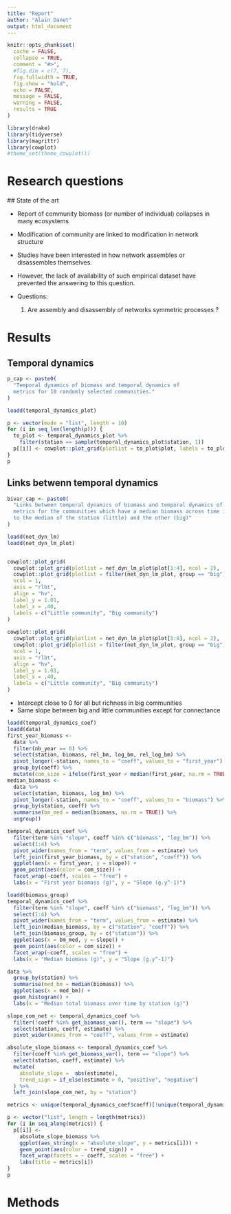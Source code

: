 ```yaml
---
title: "Report"
author: "Alain Danet"
output: html_document
---
```


```r
knitr::opts_chunk$set(
  cache = FALSE,
  collapse = TRUE,
  comment = "#>",
  #fig.dim = c(7, 7),
  fig.fullwidth = TRUE,
  fig.show = "hold",
  echo = FALSE,
  message = FALSE,
  warning = FALSE,
  results = TRUE 
)

library(drake)
library(tidyverse)
library(magrittr)
library(cowplot)
#theme_set(theme_cowplot())
```

# Research questions

## State of the art

- Report of community biomass (or number of individual) collapses in many
  ecosystems
- Modification of community are linked to modification in network structure 
- Studies have been interested in how network assembles or disassembles
  themselves.
- However, the lack of availability of such empirical dataset have prevented the
answering to this question.  
  
- Questions:
  1. Are assembly and disassembly of networks symmetric processes ?


# Results

## Temporal dynamics

```r
p_cap <- paste0(
  "Temporal dynamics of biomass and temporal dynamics of
  metrics for 10 randomly selected communities."
)
```

```r
loadd(temporal_dynamics_plot)

p <- vector(mode = "list", length = 10)
for (i in seq_len(length(p))) {
  to_plot <- temporal_dynamics_plot %>% 
    filter(station == sample(temporal_dynamics_plot$station, 1))
  p[[i]] <- cowplot::plot_grid(plotlist = to_plot$plot, labels = to_plot$station)
} 
p
```

## Links betwenn temporal dynamics

```r
bivar_cap <- paste0(
  "Links between temporal dynamics of biomass and temporal dynamics of
  metrics for the communities which have a median biomass across time inferior
  to the median of the station (little) and the other (big)"
)
```


```r
loadd(net_dyn_lm)
loadd(net_dyn_lm_plot)


cowplot::plot_grid(
  cowplot::plot_grid(plotlist = net_dyn_lm_plot$plot[1:4], ncol = 2),
  cowplot::plot_grid(plotlist = filter(net_dyn_lm_plot, group == "big")$plot[1:4], ncol = 2),
  ncol = 1, 
  axis = "rlbt",
  align = "hv",
  label_y = 1.01,
  label_x = .40,
  labels = c("Little community", "Big community")
)
 
cowplot::plot_grid(
  cowplot::plot_grid(plotlist = net_dyn_lm_plot$plot[5:8], ncol = 2),
  cowplot::plot_grid(plotlist = filter(net_dyn_lm_plot, group == "big")$plot[5:8], ncol = 2),
  ncol = 1, 
  axis = "rlbt",
  align = "hv",
  label_y = 1.01,
  label_x = .40,
  labels = c("Little community", "Big community")
)
```

- Intercept close to 0 for all but richness in big communities 
- Same slope between big and little communities except for connectance 

```r
loadd(temporal_dynamics_coef)
loadd(data)
first_year_biomass <-
  data %>%
  filter(nb_year == 0) %>%
  select(station, biomass, rel_bm, log_bm, rel_log_bm) %>%
  pivot_longer(-station, names_to = "coeff", values_to = "first_year") %>%
  group_by(coeff) %>%
  mutate(com_size = ifelse(first_year < median(first_year, na.rm = TRUE), "little", "big"))
median_biomass <- 
  data %>%
  select(station, biomass, log_bm) %>%
  pivot_longer(-station, names_to = "coeff", values_to = "biomass") %>%
  group_by(station, coeff) %>%
  summarise(bm_med = median(biomass, na.rm = TRUE)) %>%
  ungroup()

temporal_dynamics_coef %>%
  filter(term %in% "slope", coeff %in% c("biomass", "log_bm")) %>%
  select(1:4) %>%
  pivot_wider(names_from = "term", values_from = estimate) %>%
  left_join(first_year_biomass, by = c("station", "coeff")) %>%
  ggplot(aes(x = first_year, y = slope)) +
  geom_point(aes(color = com_size)) +
  facet_wrap(~coeff, scales = "free") +
  labs(x = "First year biomass (g)", y = "Slope (g.y^-1)")

loadd(biomass_group)
temporal_dynamics_coef %>%
  filter(term %in% "slope", coeff %in% c("biomass", "log_bm")) %>%
  select(1:4) %>%
  pivot_wider(names_from = "term", values_from = estimate) %>%
  left_join(median_biomass, by = c("station", "coeff")) %>%
  left_join(biomass_group, by = c("station")) %>%
  ggplot(aes(x = bm_med, y = slope)) +
  geom_point(aes(color = com_size)) +
  facet_wrap(~coeff, scales = "free") +
  labs(x = "Median biomass (g)", y = "Slope (g.y^-1)")
```

```r
data %>%
  group_by(station) %>%
  summarise(med_bm = median(biomass)) %>%
  ggplot(aes(x = med_bm)) +
  geom_histogram() +
  labs(x = "Median total biomass over time by station (g)")
```

```r
slope_com_net <- temporal_dynamics_coef %>%
  filter(!coeff %in% get_biomass_var(), term == "slope") %>%
  select(station, coeff, estimate) %>%
  pivot_wider(names_from = "coeff", values_from = estimate)

absolute_slope_biomass <- temporal_dynamics_coef %>%
  filter(coeff %in% get_biomass_var(), term == "slope") %>%
  select(station, coeff, estimate) %>%
  mutate(
    absolute_slope =  abs(estimate),
    trend_sign = if_else(estimate > 0, "positive", "negative")
  ) %>%
  left_join(slope_com_net, by = "station") 

metrics <- unique(temporal_dynamics_coef$coeff)[!unique(temporal_dynamics_coef$coeff) %in% get_biomass_var()]

p <- vector("list", length = length(metrics))
for (i in seq_along(metrics)) {
  p[[i]] <- 
    absolute_slope_biomass %>%
    ggplot(aes_string(x = "absolute_slope", y = metrics[i])) +
    geom_point(aes(color = trend_sign)) +
    facet_wrap(facets = ~ coeff, scales = "free") +
    labs(title = metrics[i])
}
p
```

# Methods
